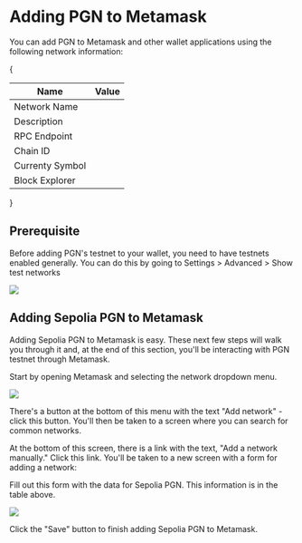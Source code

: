 
# Adding PGN to Metamask

You can add PGN to Metamask and other wallet applications using the following
network information:

{
<table>
  <thead>
    <tr>
      <th>Name</th>
      <th>Value</th>
    </tr>
  </thead>
  <tbody>
    <tr>
      <td>Network Name</td>
      <td>
        <CopiableText value="Sepolia PGN" text="Sepolia PGN" />
      </td>
    </tr>
    <tr>
      <td>Description</td>
      <td>
        <CopiableText value="The public testnet for PGN" text="The public
        testnet for PGN" />
      </td>
    </tr>
    <tr>
      <td>RPC Endpoint</td>
      <td>
        <CopiableText value="https://sepolia.publicgoods.network" text="https://sepolia.publicgoods.network" />
      </td>
    </tr>
    <tr>
      <td>Chain ID</td>
      <td>
        <CopiableText value="58008" text="58008" />
      </td>
    </tr>
    <tr>
      <td>Currenty Symbol</td>
      <td>
        <CopiableText value="Eth" text="Eth" />
      </td>
    </tr>
    <tr>
      <td>Block Explorer</td>
      <td>
        <CopiableText value="https://explorer.sepolia.publicgoods.network/" text="https://explorer.sepolia.publicgoods.network/" />
      </td>
    </tr>
  </tbody>
</table>
}

## Prerequisite

Before adding PGN's testnet to your wallet, you need to have testnets enabled
generally. You can do this by going to Settings > Advanced > Show test networks

![](/testnet-settings.png)

## Adding Sepolia PGN to Metamask

Adding Sepolia PGN to Metamask is easy. These next few steps will walk you
through it and, at the end of this section, you'll be interacting with PGN
testnet through Metamask.

Start by opening Metamask and selecting the network dropdown menu.

![](/add-network.png)

There's a button at the bottom of this menu with the text "Add network" - click
this button. You'll then be taken to a screen where you can search for common
networks.

At the bottom of this screen, there is a link with the text, "Add a network
manually." Click this link. You'll be taken to a new screen with a form for
adding a network:

Fill out this form with the data for Sepolia PGN. This information is in the
table above.

![](/manually-add-network.png)

Click the "Save" button to finish adding Sepolia PGN to Metamask.
